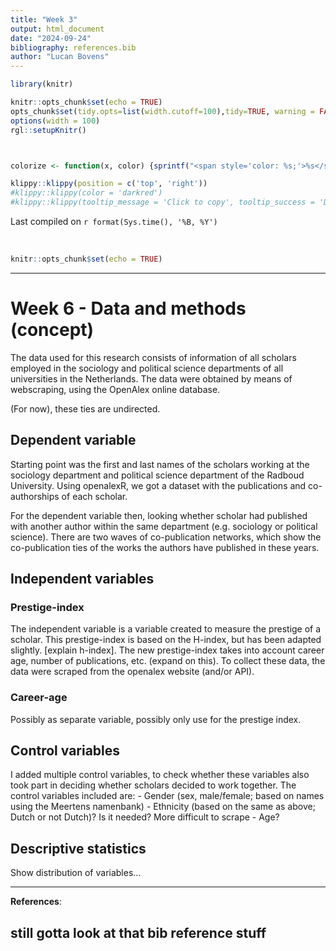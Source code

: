 ```yaml
---
title: "Week 3"
output: html_document
date: "2024-09-24"
bibliography: references.bib
author: "Lucan Bovens"
---
```


```{=html}
<style>
div {
text-align: justify}
</style>
```

```r
library(knitr)

knitr::opts_chunk$set(echo = TRUE)
opts_chunk$set(tidy.opts=list(width.cutoff=100),tidy=TRUE, warning = FALSE, message = FALSE,comment = "#>", cache=TRUE, class.source=c("test"), class.output=c("test2"))
options(width = 100)
rgl::setupKnitr()



colorize <- function(x, color) {sprintf("<span style='color: %s;'>%s</span>", color, x) }

```

```r
klippy::klippy(position = c('top', 'right'))
#klippy::klippy(color = 'darkred')
#klippy::klippy(tooltip_message = 'Click to copy', tooltip_success = 'Done')
```

Last compiled on `r format(Sys.time(), '%B, %Y')`

<br>

```r
knitr::opts_chunk$set(echo = TRUE)
```

----

# Week 6 -  Data and methods (concept)

The data used for this research consists of information of all scholars employed in the sociology and political science departments of all universities in the Netherlands. The data were obtained by means of webscraping, using the OpenAlex online database. 

(For now), these ties are undirected. 


## Dependent variable

Starting point was the first and last names of the scholars working at the sociology department and political science department of the Radboud University. Using openalexR, we got a dataset with the publications and co-authorships of each scholar. 

For the dependent variable then, looking whether scholar had published with another author within the same department (e.g. sociology or political science). There are two waves of co-publication networks, which show the co-publication ties of the works the authors have published in these years.

## Independent variables

### Prestige-index

The independent variable is a variable created to measure the prestige of a scholar. This prestige-index is based on the H-index, but has been adapted slightly. [explain h-index]. The new prestige-index takes into account career age, number of publications, etc. (expand on this). To collect these data, the data were scraped from the openalex website (and/or API). 

### Career-age

Possibly as separate variable, possibly only use for the prestige index.

## Control variables

I added multiple control variables, to check whether these variables also took part in deciding whether scholars decided to work together. 
The control variables included are:
-	Gender (sex, male/female; based on names using the Meertens namenbank)
-	Ethnicity (based on the same as above; Dutch or not Dutch)? Is it needed? More difficult to scrape
-	Age? 

## Descriptive statistics

Show distribution of variables...


-------------


**References**:

still gotta look at that bib reference stuff
----

